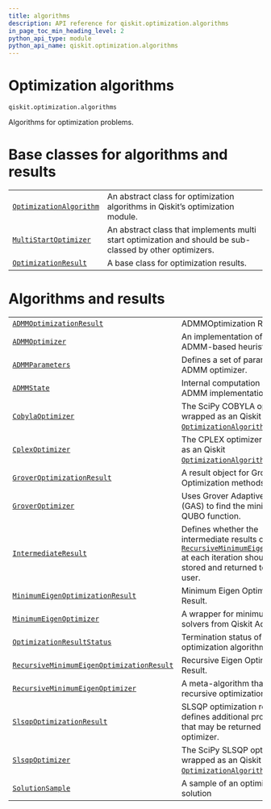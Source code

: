 ```yaml
---
title: algorithms
description: API reference for qiskit.optimization.algorithms
in_page_toc_min_heading_level: 2
python_api_type: module
python_api_name: qiskit.optimization.algorithms
---
```


<span id="module-qiskit.optimization.algorithms" />

<span id="qiskit-optimization-algorithms" />

# Optimization algorithms

`qiskit.optimization.algorithms`

Algorithms for optimization problems.

# Base classes for algorithms and results

|                                                                                                                                        |                                                                                                           |
| -------------------------------------------------------------------------------------------------------------------------------------- | --------------------------------------------------------------------------------------------------------- |
| [`OptimizationAlgorithm`](qiskit.optimization.algorithms.OptimizationAlgorithm "qiskit.optimization.algorithms.OptimizationAlgorithm") | An abstract class for optimization algorithms in Qiskit’s optimization module.                            |
| [`MultiStartOptimizer`](qiskit.optimization.algorithms.MultiStartOptimizer "qiskit.optimization.algorithms.MultiStartOptimizer")       | An abstract class that implements multi start optimization and should be sub-classed by other optimizers. |
| [`OptimizationResult`](qiskit.optimization.algorithms.OptimizationResult "qiskit.optimization.algorithms.OptimizationResult")          | A base class for optimization results.                                                                    |

# Algorithms and results

|                                                                                                                                                                                              |                                                                                                                                                                                                                                                                                |
| -------------------------------------------------------------------------------------------------------------------------------------------------------------------------------------------- | ------------------------------------------------------------------------------------------------------------------------------------------------------------------------------------------------------------------------------------------------------------------------------ |
| [`ADMMOptimizationResult`](qiskit.optimization.algorithms.ADMMOptimizationResult "qiskit.optimization.algorithms.ADMMOptimizationResult")                                                    | ADMMOptimization Result.                                                                                                                                                                                                                                                       |
| [`ADMMOptimizer`](qiskit.optimization.algorithms.ADMMOptimizer "qiskit.optimization.algorithms.ADMMOptimizer")                                                                               | An implementation of the ADMM-based heuristic.                                                                                                                                                                                                                                 |
| [`ADMMParameters`](qiskit.optimization.algorithms.ADMMParameters "qiskit.optimization.algorithms.ADMMParameters")                                                                            | Defines a set of parameters for ADMM optimizer.                                                                                                                                                                                                                                |
| [`ADMMState`](qiskit.optimization.algorithms.ADMMState "qiskit.optimization.algorithms.ADMMState")                                                                                           | Internal computation state of the ADMM implementation.                                                                                                                                                                                                                         |
| [`CobylaOptimizer`](qiskit.optimization.algorithms.CobylaOptimizer "qiskit.optimization.algorithms.CobylaOptimizer")                                                                         | The SciPy COBYLA optimizer wrapped as an Qiskit [`OptimizationAlgorithm`](qiskit.optimization.algorithms.OptimizationAlgorithm "qiskit.optimization.algorithms.OptimizationAlgorithm").                                                                                        |
| [`CplexOptimizer`](qiskit.optimization.algorithms.CplexOptimizer "qiskit.optimization.algorithms.CplexOptimizer")                                                                            | The CPLEX optimizer wrapped as an Qiskit [`OptimizationAlgorithm`](qiskit.optimization.algorithms.OptimizationAlgorithm "qiskit.optimization.algorithms.OptimizationAlgorithm").                                                                                               |
| [`GroverOptimizationResult`](qiskit.optimization.algorithms.GroverOptimizationResult "qiskit.optimization.algorithms.GroverOptimizationResult")                                              | A result object for Grover Optimization methods.                                                                                                                                                                                                                               |
| [`GroverOptimizer`](qiskit.optimization.algorithms.GroverOptimizer "qiskit.optimization.algorithms.GroverOptimizer")                                                                         | Uses Grover Adaptive Search (GAS) to find the minimum of a QUBO function.                                                                                                                                                                                                      |
| [`IntermediateResult`](qiskit.optimization.algorithms.IntermediateResult "qiskit.optimization.algorithms.IntermediateResult")                                                                | Defines whether the intermediate results of [`RecursiveMinimumEigenOptimizer`](qiskit.optimization.algorithms.RecursiveMinimumEigenOptimizer "qiskit.optimization.algorithms.RecursiveMinimumEigenOptimizer") at each iteration should be stored and returned to the end user. |
| [`MinimumEigenOptimizationResult`](qiskit.optimization.algorithms.MinimumEigenOptimizationResult "qiskit.optimization.algorithms.MinimumEigenOptimizationResult")                            | Minimum Eigen Optimizer Result.                                                                                                                                                                                                                                                |
| [`MinimumEigenOptimizer`](qiskit.optimization.algorithms.MinimumEigenOptimizer "qiskit.optimization.algorithms.MinimumEigenOptimizer")                                                       | A wrapper for minimum eigen solvers from Qiskit Aqua.                                                                                                                                                                                                                          |
| [`OptimizationResultStatus`](qiskit.optimization.algorithms.OptimizationResultStatus "qiskit.optimization.algorithms.OptimizationResultStatus")                                              | Termination status of an optimization algorithm.                                                                                                                                                                                                                               |
| [`RecursiveMinimumEigenOptimizationResult`](qiskit.optimization.algorithms.RecursiveMinimumEigenOptimizationResult "qiskit.optimization.algorithms.RecursiveMinimumEigenOptimizationResult") | Recursive Eigen Optimizer Result.                                                                                                                                                                                                                                              |
| [`RecursiveMinimumEigenOptimizer`](qiskit.optimization.algorithms.RecursiveMinimumEigenOptimizer "qiskit.optimization.algorithms.RecursiveMinimumEigenOptimizer")                            | A meta-algorithm that applies a recursive optimization.                                                                                                                                                                                                                        |
| [`SlsqpOptimizationResult`](qiskit.optimization.algorithms.SlsqpOptimizationResult "qiskit.optimization.algorithms.SlsqpOptimizationResult")                                                 | SLSQP optimization result, defines additional properties that may be returned by the optimizer.                                                                                                                                                                                |
| [`SlsqpOptimizer`](qiskit.optimization.algorithms.SlsqpOptimizer "qiskit.optimization.algorithms.SlsqpOptimizer")                                                                            | The SciPy SLSQP optimizer wrapped as an Qiskit [`OptimizationAlgorithm`](qiskit.optimization.algorithms.OptimizationAlgorithm "qiskit.optimization.algorithms.OptimizationAlgorithm").                                                                                         |
| [`SolutionSample`](qiskit.optimization.algorithms.SolutionSample "qiskit.optimization.algorithms.SolutionSample")                                                                            | A sample of an optimization solution                                                                                                                                                                                                                                           |


